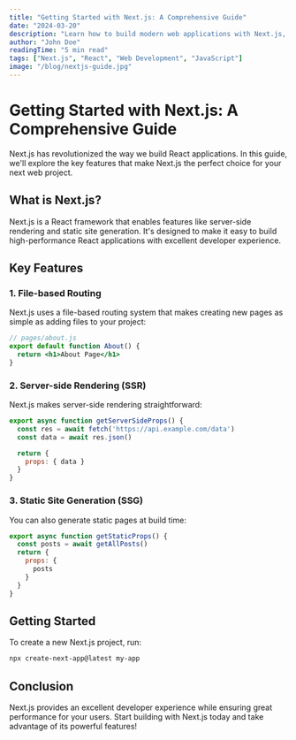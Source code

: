 ```yaml
---
title: "Getting Started with Next.js: A Comprehensive Guide"
date: "2024-03-20"
description: "Learn how to build modern web applications with Next.js, the React framework for production"
author: "John Doe"
readingTime: "5 min read"
tags: ["Next.js", "React", "Web Development", "JavaScript"]
image: "/blog/nextjs-guide.jpg"
---
```


# Getting Started with Next.js: A Comprehensive Guide

Next.js has revolutionized the way we build React applications. In this guide, we'll explore the key features that make Next.js the perfect choice for your next web project.

## What is Next.js?

Next.js is a React framework that enables features like server-side rendering and static site generation. It's designed to make it easy to build high-performance React applications with excellent developer experience.

## Key Features

### 1. File-based Routing

Next.js uses a file-based routing system that makes creating new pages as simple as adding files to your project:

```jsx
// pages/about.js
export default function About() {
  return <h1>About Page</h1>
}
```

### 2. Server-side Rendering (SSR)

Next.js makes server-side rendering straightforward:

```jsx
export async function getServerSideProps() {
  const res = await fetch('https://api.example.com/data')
  const data = await res.json()

  return {
    props: { data }
  }
}
```

### 3. Static Site Generation (SSG)

You can also generate static pages at build time:

```jsx
export async function getStaticProps() {
  const posts = await getAllPosts()
  return {
    props: {
      posts
    }
  }
}
```

## Getting Started

To create a new Next.js project, run:

```bash
npx create-next-app@latest my-app
```

## Conclusion

Next.js provides an excellent developer experience while ensuring great performance for your users. Start building with Next.js today and take advantage of its powerful features! 